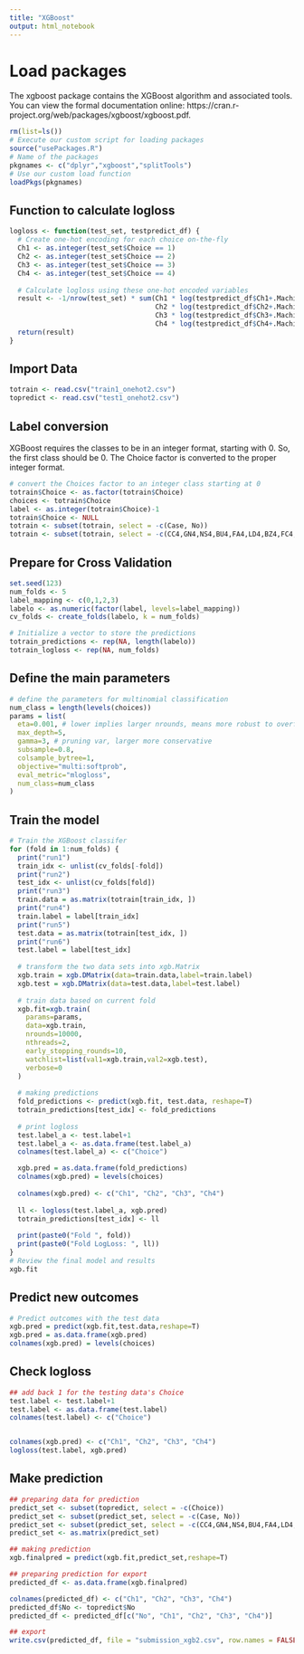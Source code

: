 ```yaml
---
title: "XGBoost"
output: html_notebook
---
```


# Load packages

The xgboost package contains the XGBoost algorithm and associated tools. You can view the formal documentation online: https://cran.r-project.org/web/packages/xgboost/xgboost.pdf.
```r
rm(list=ls())
# Execute our custom script for loading packages
source("usePackages.R")
# Name of the packages 
pkgnames <- c("dplyr","xgboost","splitTools")
# Use our custom load function
loadPkgs(pkgnames)
```

## Function to calculate logloss
```r
logloss <- function(test_set, testpredict_df) {
  # Create one-hot encoding for each choice on-the-fly
  Ch1 <- as.integer(test_set$Choice == 1)
  Ch2 <- as.integer(test_set$Choice == 2)
  Ch3 <- as.integer(test_set$Choice == 3)
  Ch4 <- as.integer(test_set$Choice == 4)
  
  # Calculate logloss using these one-hot encoded variables
  result <- -1/nrow(test_set) * sum(Ch1 * log(testpredict_df$Ch1+.Machine$double.eps) +
                                    Ch2 * log(testpredict_df$Ch2+.Machine$double.eps) +
                                    Ch3 * log(testpredict_df$Ch3+.Machine$double.eps) +
                                    Ch4 * log(testpredict_df$Ch4+.Machine$double.eps))
  return(result)
}
```


## Import Data
```r
totrain <- read.csv("train1_onehot2.csv")
topredict <- read.csv("test1_onehot2.csv")
```

## Label conversion

XGBoost requires the classes to be in an integer format, starting with 0. So, the first class should be 0. The Choice factor is converted to the proper integer format.
```r
# convert the Choices factor to an integer class starting at 0
totrain$Choice <- as.factor(totrain$Choice)
choices <- totrain$Choice
label <- as.integer(totrain$Choice)-1
totrain$Choice <- NULL
totrain <- subset(totrain, select = -c(Case, No))
totrain <- subset(totrain, select = -c(CC4,GN4,NS4,BU4,FA4,LD4,BZ4,FC4,FP4,RP4,PP4,KA4,SC4,TS4,NV4,MA4,LB4,AF4,HU4,Price4))
```


## Prepare for Cross Validation
```r
set.seed(123)
num_folds <- 5
label_mapping <- c(0,1,2,3)
labelo <- as.numeric(factor(label, levels=label_mapping))
cv_folds <- create_folds(labelo, k = num_folds)

# Initialize a vector to store the predictions
totrain_predictions <- rep(NA, length(labelo))
totrain_logloss <- rep(NA, num_folds)
```

## Define the main parameters
```r
# define the parameters for multinomial classification
num_class = length(levels(choices))
params = list(
  eta=0.001, # lower implies larger nrounds, means more robust to overfitting but slower to compute
  max_depth=5,
  gamma=3, # pruning var, larger more conservative
  subsample=0.8,
  colsample_bytree=1,
  objective="multi:softprob",
  eval_metric="mlogloss",
  num_class=num_class
)
```

## Train the model
```r
# Train the XGBoost classifer
for (fold in 1:num_folds) {
  print("run1")
  train_idx <- unlist(cv_folds[-fold])
  print("run2")
  test_idx <- unlist(cv_folds[fold])
  print("run3")
  train.data = as.matrix(totrain[train_idx, ])
  print("run4")
  train.label = label[train_idx]
  print("run5")
  test.data = as.matrix(totrain[test_idx, ])
  print("run6")
  test.label = label[test_idx]
  
  # transform the two data sets into xgb.Matrix
  xgb.train = xgb.DMatrix(data=train.data,label=train.label)
  xgb.test = xgb.DMatrix(data=test.data,label=test.label)
  
  # train data based on current fold
  xgb.fit=xgb.train(
    params=params,
    data=xgb.train,
    nrounds=10000,
    nthreads=2,
    early_stopping_rounds=10,
    watchlist=list(val1=xgb.train,val2=xgb.test),
    verbose=0
  )
  
  # making predictions
  fold_predictions <- predict(xgb.fit, test.data, reshape=T)
  totrain_predictions[test_idx] <- fold_predictions
  
  # print logloss
  test.label_a <- test.label+1
  test.label_a <- as.data.frame(test.label_a)
  colnames(test.label_a) <- c("Choice")

  xgb.pred = as.data.frame(fold_predictions)
  colnames(xgb.pred) = levels(choices)
  
  colnames(xgb.pred) <- c("Ch1", "Ch2", "Ch3", "Ch4")
  
  ll <- logloss(test.label_a, xgb.pred)
  totrain_predictions[test_idx] <- ll
  
  print(paste0("Fold ", fold))
  print(paste0("Fold LogLoss: ", ll))
}
# Review the final model and results
xgb.fit
```

## Predict new outcomes
```r
# Predict outcomes with the test data
xgb.pred = predict(xgb.fit,test.data,reshape=T)
xgb.pred = as.data.frame(xgb.pred)
colnames(xgb.pred) = levels(choices)
```

## Check logloss
```r
## add back 1 for the testing data's Choice
test.label <- test.label+1
test.label <- as.data.frame(test.label)
colnames(test.label) <- c("Choice")


colnames(xgb.pred) <- c("Ch1", "Ch2", "Ch3", "Ch4")
logloss(test.label, xgb.pred)

```

## Make prediction
```r
## preparing data for prediction
predict_set <- subset(topredict, select = -c(Choice))
predict_set <- subset(predict_set, select = -c(Case, No))
predict_set <- subset(predict_set, select = -c(CC4,GN4,NS4,BU4,FA4,LD4,BZ4,FC4,FP4,RP4,PP4,KA4,SC4,TS4,NV4,MA4,LB4,AF4,HU4,Price4))
predict_set <- as.matrix(predict_set)

## making prediction
xgb.finalpred = predict(xgb.fit,predict_set,reshape=T)

## preparing prediction for export
predicted_df <- as.data.frame(xgb.finalpred)

colnames(predicted_df) <- c("Ch1", "Ch2", "Ch3", "Ch4")
predicted_df$No <- topredict$No
predicted_df <- predicted_df[c("No", "Ch1", "Ch2", "Ch3", "Ch4")]

## export
write.csv(predicted_df, file = "submission_xgb2.csv", row.names = FALSE)
```

